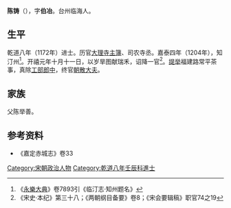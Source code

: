 '''陈铸'''（{{bd|?||?|}}），字'''伯冶'''。台州临海人。

== 生平 ==
乾道八年（1172年）进士。历官[[大理寺|大理寺]][[主簿|主簿]]、司农寺丞。嘉泰四年（1204年），知汀州<ref>《[[永樂大典|永樂大典]]》卷7893引《临汀志·知州题名》</ref>。开禧元年十月十一日，以岁旱图献瑞禾，诏降一官<ref>《宋史·本纪》第三十八；《两朝纲目备要》卷8；《宋会要辑稿》职官74之19</ref>。[[提举|提举]]福建路常平茶事，真除[[工部|工部]][[郎中|郎中]]，终官[[朝散大夫|朝散大夫]]。

== 家族 ==
父陈举善。

== 参考资料 ==
{{reflist}}
*《嘉定赤城志》卷33

{{Authority control}}

{{DEFAULTSORT:}}
[[Category:宋朝政治人物|Category:宋朝政治人物]]
[[Category:乾道八年壬辰科進士|Category:乾道八年壬辰科進士]]